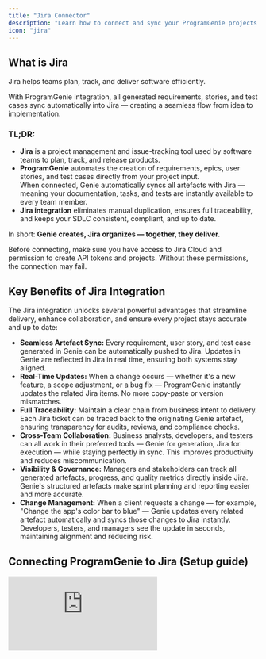 ```yaml
---
title: "Jira Connector"
description: "Learn how to connect and sync your ProgramGenie projects with Jira for seamless project delivery and real-time visibility."
icon: "jira"
---
```


## What is Jira
Jira helps teams plan, track, and deliver software efficiently.

With ProgramGenie integration, all generated requirements, stories, and test cases sync automatically into Jira — creating a seamless flow from idea to implementation.
### TL;DR:
- **Jira** is a project management and issue-tracking tool used by software teams to plan, track, and release products.
- **ProgramGenie** automates the creation of requirements, epics, user stories, and test cases directly from your project input. \
  When connected, Genie automatically syncs all artefacts with Jira — meaning your documentation, tasks, and tests are instantly available to every team member.
- **Jira integration** eliminates manual duplication, ensures full traceability, and keeps your SDLC consistent, compliant, and up to date.

In short: **Genie creates, Jira organizes — together, they deliver.**

<Info>Before connecting, make sure you have access to Jira Cloud and permission to create API tokens and projects. Without these permissions, the connection may fail.</Info>
## Key Benefits of Jira Integration
The Jira integration unlocks several powerful advantages that streamline delivery, enhance collaboration, and ensure every project stays accurate and up to date:

- **Seamless Artefact Sync:** Every requirement, user story, and test case generated in Genie can be automatically pushed to Jira. Updates in Genie are reflected in Jira in real time, ensuring both systems stay aligned.
- **Real-Time Updates:** When a change occurs — whether it's a new feature, a scope adjustment, or a bug fix — ProgramGenie instantly updates the related Jira items. No more copy-paste or version mismatches.
- **Full Traceability:** Maintain a clear chain from business intent to delivery. Each Jira ticket can be traced back to the originating Genie artefact, ensuring transparency for audits, reviews, and compliance checks.
- **Cross-Team Collaboration:** Business analysts, developers, and testers can all work in their preferred tools — Genie for generation, Jira for execution — while staying perfectly in sync. This improves productivity and reduces miscommunication.
- **Visibility & Governance:** Managers and stakeholders can track all generated artefacts, progress, and quality metrics directly inside Jira. Genie's structured artefacts make sprint planning and reporting easier and more accurate.
- **Change Management:**  When a client requests a change — for example, "Change the app's color bar to blue" — Genie updates every related artefact automatically and syncs those changes to Jira instantly. Developers, testers, and managers see the update in seconds, maintaining alignment and reducing risk.

## Connecting ProgramGenie to Jira (Setup guide)
<iframe className="w-full aspect-video rounded-xl" src="https://customer-al8m6e675ffytocl.cloudflarestream.com/a1cd9ebde2396506675bfed56f8b18eb/watch" title="YouTube video player" frameBorder="0" allow="accelerometer; autoplay; clipboard-write; encrypted-media; gyroscope; picture-in-picture" allowFullScreen />

To start using ProgramGenie with Jira, you need to connect your Jira account and connect it to ProgramGenie platform. Here's how to set it up:

<Steps>
  <Step title="Integration">
    Select the product that ProgramGenie is to be integrated with — in this case, Jira.
  </Step>
  <Step title="Name">
    Create a unique name for this connector instance.
  </Step>
  <Step title="Description">
    Optionally, describe the purpose of this connector instance.
  </Step>
  <Step title="Domain">
    Your Atlassian domain.
  </Step>
  <Step title="Token">
    The Jira authentication token is used together with the email address to authorize ProgramGenie. How to generate the token?

    - The email address and the API token together identify and authorize the Jira account that ProgramGenie will use.
    - You (the Jira user) must generate the token yourself inside Jira — it’s like creating a temporary password specifically for ProgramGenie.
    - To generate it, follow these steps.
      - Go to your Jira profile → Account settings → Security tab.
      - Find API Tokens → Create and Manage API tokens.
      - Click Create API Token, name it (for example “ProgramGenie Integration”), and set an expiry date.
    - Jira then shows you the token — a long string of letters and numbers.
    - You copy that token and paste it into ProgramGenie’s Jira connector screen (alongside your Jira email).
    - From that moment, ProgramGenie can securely read/write Jira data until the token expires.
    <Info>**Important:** API tokens are personal and cannot be shared. Each user should generate their own token. If your token expires or is deleted in Jira, ProgramGenie will lose access automatically until a new one is added.</Info>
<Note>**Tip:** Use descriptive names and expiry dates for your tokens (e.g., ProgramGenie Integration – 90 days) to keep your integrations organized and secure.</Note>
  </Step>
  <Step title="Email">
    Enter the Jira user’s email (usually the project lead). It must be the same user who generated the token and must have write access to create, edit, and delete Epics & Stories.<Warning>Note: The email you enter must match the one used to generate the API token. Using a different account will result in an “Unauthorized” error during connection.</Warning>
  </Step>
  <Step title="Project Key">
    Provide a maximum ten-character alphanumeric key. Jira uses this as the prefix for issue keys (e.g., “ABCD” → “ABCD-23”). Use the existing project’s key, or a new unique key to have ProgramGenie create a project automatically.
  </Step>
</Steps>

## Troubleshooting (Jira Connector)
Here are some frequently asked questions and common issues with the Jira connector, along with steps to help you resolve them. Click on a question to see the answer.

<AccordionGroup>
  <Accordion title="My Jira connection fails when I try to connect ProgramGenie.">
    **Cause:** This usually happens if the email or API token is incorrect, expired, or doesn’t match the Jira account.

    **Solution:**

    - Verify that the email entered in ProgramGenie is the same one used to generate the Jira API token.
    - Check that the token hasn’t expired. If it has, create a new one in Jira → Profile → Account settings → Security → API Tokens.
    - Make sure there are no extra spaces when pasting the token.
  </Accordion>
  <Accordion title="I see an “Unauthorized” or “401” error.">
    **Cause:** Jira is rejecting the authentication credentials.

    **Solution:**

    - Ensure the API token belongs to the same user account as the email entered.
    - Confirm that the user has the correct Jira permissions (read/write access to the project).
    - Try re-generating the API token and reconnect.
  </Accordion>
  <Accordion title="My project connected successfully, but artefacts aren’t appearing in Jira.">
    **Cause:** Incorrect project mapping or missing permissions. **Solution:**

    - Check that the selected Jira project key matches the one you want to sync with.
    - Make sure the user account used by the connector has create issue permission in Jira.
    - Re-sync the project from ProgramGenie.
  </Accordion>
  <Accordion title="Changes made in ProgramGenie aren’t updating in Jira.">
    **Cause:** The auto-sync process might be paused or the Jira API rate limit reached. **Solution:**

    - Wait a few minutes and click “Resync” in ProgramGenie.
    - If the issue persists, disconnect and reconnect the Jira integration.
    - For large projects, sync may take a few minutes to complete.
  </Accordion>
  <Accordion title="I can’t find the Jira project I want to connect.">
    **Cause:** The connected user may not have access to that project or it’s in a different workspace. **Solution:**

    - Verify your Jira account has access to the project.
    - Ensure you’re selecting the correct Jira site (if your organization has multiple).
    - Ask your Jira administrator to grant project access.
  </Accordion>
  <Accordion title="My token stopped working suddenly.">
    **Cause:** The token expired or was revoked in Jira. **Solution:**

    - Go to Jira → Profile → Security → API Tokens → Create and Manage Tokens and generate a new one.
    - Replace the old token in ProgramGenie’s Jira connector settings.
  </Accordion>
</AccordionGroup>

## FAQ (Jira Connector)

<AccordionGroup>
  <Accordion title="Why does ProgramGenie need my Jira API token?">
    The API token is a secure way for ProgramGenie to communicate with Jira without storing your password. It allows Genie to create, update, and manage issues in your Jira workspace safely.
  </Accordion>
  <Accordion title="Can multiple users connect the same Jira project to ProgramGenie?">
    Yes, but each user must connect using their own Jira account and API token to maintain proper permissions and traceability.
  </Accordion>
  <Accordion title="What happens when the token expires?">
    ProgramGenie will stop syncing with Jira until a new token is generated and updated in the connector. You’ll see a “Connection expired” message in the Genie dashboard.
  </Accordion>
  <Accordion title="Does ProgramGenie change or delete existing Jira issues?">
    No. ProgramGenie only creates and updates issues it generates. It won’t alter unrelated Jira tickets or delete anything without confirmation.
  </Accordion>
  <Accordion title="How often does ProgramGenie sync with Jira?">
    ProgramGenie performs automatic syncs in near real time. You can also trigger a manual sync anytime through the connector settings.
  </Accordion>
  <Accordion title="What Jira permissions do I need?">
    You need permission to create, edit, and comment on issues within the target Jira project. If unsure, contact your Jira administrator.
  </Accordion>
  <Accordion title="Can I disconnect or change the Jira account later?">
    Yes. You can disconnect anytime from the ProgramGenie settings and reconnect using a different Jira account or site.
  </Accordion>
</AccordionGroup>